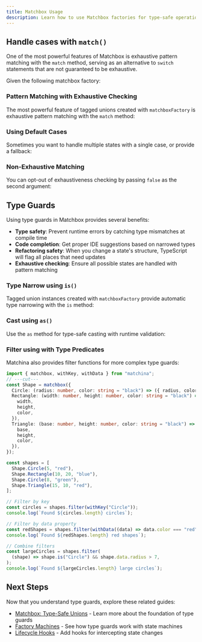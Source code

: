 ```yaml
---
title: Matchbox Usage
description: Learn how to use Matchbox factories for type-safe operations and pattern matching
---
```





## Handle cases with `match()`

One of the most powerful features of Matchbox is exhaustive pattern matching with the `match` method, serving as an alternative to `switch` statements that are not guaranteed to be exhaustive.

Given the following matchbox factory:

<CodeBlock code={matchSetupRaw} lang="ts" twoslash={false} />

### Pattern Matching with Exhaustive Checking


The most powerful feature of tagged unions created with `matchboxFactory` is exhaustive pattern matching with the `match` method:

<CodeBlock code={matchRaw} lang="ts" twoslash={true} />

### Using Default Cases

Sometimes you want to handle multiple states with a single case, or provide a fallback:

<CodeBlock code={matchWithDefaultRaw} lang="ts" twoslash={true} />

### Non-Exhaustive Matching

You can opt-out of exhaustiveness checking by passing `false` as the second argument:

<CodeBlock code={matchNonExhaustiveRaw} lang="ts" twoslash={true} />


## Type Guards

Using type guards in Matchbox provides several benefits:

- **Type safety**: Prevent runtime errors by catching type mismatches at compile time
- **Code completion**: Get proper IDE suggestions based on narrowed types
- **Refactoring safety**: When you change a state's structure, TypeScript will flag all places that need updates
- **Exhaustive checking**: Ensure all possible states are handled with pattern matching


### Type Narrow using `is()`

Tagged union instances created with `matchboxFactory` provide automatic type narrowing with the `is` method:

<CodeBlock code={lightTypeGuardsRaw} lang="ts" twoslash={true} />

### Cast using `as()`

Use the `as` method for type-safe casting with runtime validation:

<CodeBlock code={lightCastingRaw} lang="ts" twoslash={true} />

### Filter using with Type Predicates

Matchina also provides filter functions for more complex type guards:

```ts
import { matchbox, withKey, withData } from "matchina";
// ---cut---
const Shape = matchbox({
  Circle: (radius: number, color: string = "black") => ({ radius, color }),
  Rectangle: (width: number, height: number, color: string = "black") => ({
    width,
    height,
    color,
  }),
  Triangle: (base: number, height: number, color: string = "black") => ({
    base,
    height,
    color,
  }),
});

const shapes = [
  Shape.Circle(5, "red"),
  Shape.Rectangle(10, 20, "blue"),
  Shape.Circle(8, "green"),
  Shape.Triangle(15, 10, "red"),
];

// Filter by key
const circles = shapes.filter(withKey("Circle"));
console.log(`Found ${circles.length} circles`);

// Filter by data property
const redShapes = shapes.filter(withData((data) => data.color === "red"));
console.log(`Found ${redShapes.length} red shapes`);

// Combine filters
const largeCircles = shapes.filter(
  (shape) => shape.is("Circle") && shape.data.radius > 7,
);
console.log(`Found ${largeCircles.length} large circles`);
````


## Next Steps

Now that you understand type guards, explore these related guides:

- [Matchbox: Type-Safe Unions](/matchina/union-machines/) - Learn more about the foundation of type guards
- [Factory Machines](/matchina/machines/) - See how type guards work with state machines
- [Lifecycle Hooks](/matchina/lifecycle/) - Add hooks for intercepting state changes
